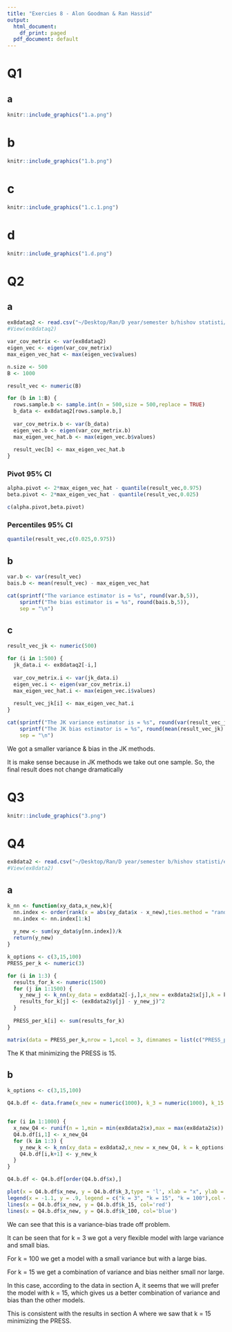 ```yaml
---
title: "Exercies 8 - Alon Goodman & Ran Hassid"
output:
  html_document:
    df_print: paged
  pdf_document: default
---
```


# Q1 #

## a ##

```r
knitr::include_graphics("1.a.png")
```

# b #

```r
knitr::include_graphics("1.b.png")
```

# c #

```r
knitr::include_graphics("1.c.1.png")
```

# d #

```r
knitr::include_graphics("1.d.png")
```

# Q2 #

## a ##

```r
ex8dataq2 <- read.csv("~/Desktop/Ran/D year/semester b/hishov statisti/exercies/HW8/ex8data1.csv")
#View(ex8dataq2)
```

```r
var_cov_metrix <- var(ex8dataq2)
eigen_vec <- eigen(var_cov_metrix)
max_eigen_vec_hat <- max(eigen_vec$values)
```

```r
n.size <- 500
B <- 1000

result_vec <- numeric(B)

for (b in 1:B) {
  rows.sample.b <- sample.int(n = 500,size = 500,replace = TRUE)
  b_data <- ex8dataq2[rows.sample.b,]
  
  var_cov_metrix.b <- var(b_data)
  eigen_vec.b <- eigen(var_cov_metrix.b)
  max_eigen_vec_hat.b <- max(eigen_vec.b$values)
  
  result_vec[b] <- max_eigen_vec_hat.b
}
```

### Pivot 95% CI ###

```r

alpha.pivot <- 2*max_eigen_vec_hat - quantile(result_vec,0.975)
beta.pivot <- 2*max_eigen_vec_hat - quantile(result_vec,0.025)

c(alpha.pivot,beta.pivot)

```

### Percentiles 95% CI ###

```r

quantile(result_vec,c(0.025,0.975))

```

## b ##

```r
var.b <- var(result_vec)
bais.b <- mean(result_vec) - max_eigen_vec_hat
```

```r

cat(sprintf("The variance estimator is = %s", round(var.b,5)),
    sprintf("The bias estimator is = %s", round(bais.b,5)),
    sep = "\n")

```

## c ##

```r
result_vec_jk <- numeric(500)

for (i in 1:500) {
  jk_data.i <- ex8dataq2[-i,]
  
  var_cov_metrix.i <- var(jk_data.i)
  eigen_vec.i <- eigen(var_cov_metrix.i)
  max_eigen_vec_hat.i <- max(eigen_vec.i$values)
  
  result_vec_jk[i] <- max_eigen_vec_hat.i
}
```

```r

cat(sprintf("The JK variance estimator is = %s", round(var(result_vec_jk),5)),
    sprintf("The JK bias estimator is = %s", round(mean(result_vec_jk) - max_eigen_vec_hat,5)),
    sep = "\n")

```

We got a smaller variance & bias in the JK methods.

It is make sense because in JK methods we take out one sample. So, the final result does not change dramatically

# Q3 #

```r
knitr::include_graphics("3.png")
```

# Q4 #

```r
ex8data2 <- read.csv("~/Desktop/Ran/D year/semester b/hishov statisti/exercies/HW8/ex8data2.csv")
#View(ex8data2)
```

## a ##

```r
k_nn <- function(xy_data,x_new,k){
  nn.index <- order(rank(x = abs(xy_data$x - x_new),ties.method = "random"))
  nn.index <- nn.index[1:k]
  
  y_new <- sum(xy_data$y[nn.index])/k
  return(y_new)
}
```


```r
k_options <- c(3,15,100)
PRESS_per_k <- numeric(3)

for (i in 1:3) {
  results_for_k <- numeric(1500)
  for (j in 1:1500) {
    y_new_j <- k_nn(xy_data = ex8data2[-j,],x_new = ex8data2$x[j],k = k_options[i])
    results_for_k[j] <- (ex8data2$y[j] - y_new_j)^2
  }
  
  PRESS_per_k[i] <- sum(results_for_k)
}
```

```r
matrix(data = PRESS_per_k,nrow = 1,ncol = 3, dimnames = list(c("PRESS_per_k"),c(3,15,100)))
```

The K that minimizing the PRESS is 15.

## b ##

```r
k_options <- c(3,15,100)

Q4.b.df <- data.frame(x_new = numeric(1000), k_3 = numeric(1000), k_15 = numeric(1000), k_100 = numeric(1000))


for (i in 1:1000) {
  x_new_Q4 <- runif(n = 1,min = min(ex8data2$x),max = max(ex8data2$x))
  Q4.b.df[i,1] <- x_new_Q4
  for (k in 1:3) {
    y_new_k <- k_nn(xy_data = ex8data2,x_new = x_new_Q4, k = k_options[k])
    Q4.b.df[i,k+1] <- y_new_k
  }
}
```

```r

Q4.b.df <- Q4.b.df[order(Q4.b.df$x),]

plot(x = Q4.b.df$x_new, y = Q4.b.df$k_3,type = 'l', xlab = "x", ylab = "y_k_nn")
legend(x = -1.1, y = .9, legend = c("k = 3", "k = 15", "k = 100"),col = c("black", "red", "blue"),lty = 1)
lines(x = Q4.b.df$x_new, y = Q4.b.df$k_15, col='red')
lines(x = Q4.b.df$x_new, y = Q4.b.df$k_100, col='blue')
```

We can see that this is a variance-bias trade off problem.

It can be seen that for k = 3 we got a very flexible model with large variance and small bias.

For k = 100 we get a model with a small variance but with a large bias.

For k = 15 we get a combination of variance and bias neither small nor large.

In this case, according to the data in section A, it seems that we will prefer the model with k = 15, 
which gives us a better combination of variance and bias than the other models.

This is consistent with the results in section A where we saw that k = 15 minimizing the PRESS.
